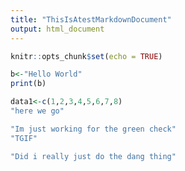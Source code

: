 ```yaml
---
title: "ThisIsAtestMarkdownDocument"
output: html_document
---
```


```r
knitr::opts_chunk$set(echo = TRUE)
```


```r
b<-"Hello World"
print(b)

data1<-c(1,2,3,4,5,6,7,8)
"here we go"

"Im just working for the green check"
"TGIF"

"Did i really just do the dang thing"
```

#
